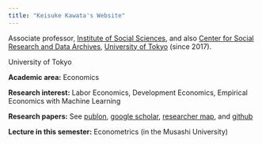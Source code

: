 ```yaml
---
title: "Keisuke Kawata's Website"
---
```


Associate professor, [Institute of Social Sciences](https://www.iss.u-tokyo.ac.jp/), and also [Center for Social Research and Data Archives](https://csrda.iss.u-tokyo.ac.jp/english/), [University of Tokyo](https://www.u-tokyo.ac.jp/en/index.html) (since 2017).

 University of Tokyo

**Academic area:** Economics

**Research interest:** Labor Economics, Development Economics, Empirical Economics with Machine Learning

**Research papers:** See [publon](https://publons.com/researcher/3520251/keisuke-kawata/publications/), [google scholar](https://scholar.google.com/citations?user=edeB7xsAAAAJ&hl=en&oi=ao), [researcher map](https://researchmap.jp/kawatakeisuke?lang=en), and [github](https://github.com/tetokawata)

**Lecture in this semester:** Econometrics (in the Musashi University)